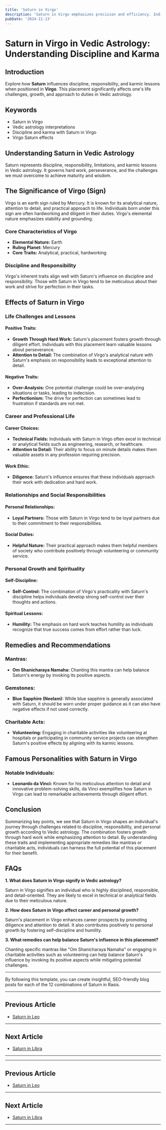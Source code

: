 ```yaml
---
title: 'Saturn in Virgo'
description: 'Saturn in Virgo emphasizes precision and efficiency. Individuals are detail-oriented, disciplined, and excel in tasks requiring organization, but may struggle with perfectionism.'
pubDate: '2024-11-13'
---
```


# Saturn in Virgo in Vedic Astrology: Understanding Discipline and Karma

## Introduction

Explore how **Saturn** influences discipline, responsibility, and karmic lessons when positioned in **Virgo**. This placement significantly affects one's life challenges, growth, and approach to duties in Vedic astrology.

## Keywords

- Saturn in Virgo
- Vedic astrology interpretations
- Discipline and karma with Saturn in Virgo
- Virgo Saturn effects

## Understanding Saturn in Vedic Astrology

Saturn represents discipline, responsibility, limitations, and karmic lessons in Vedic astrology. It governs hard work, perseverance, and the challenges we must overcome to achieve maturity and wisdom.

## The Significance of Virgo (Sign)

Virgo is an earth sign ruled by Mercury. It is known for its analytical nature, attention to detail, and practical approach to life. Individuals born under this sign are often hardworking and diligent in their duties. Virgo's elemental nature emphasizes stability and grounding.

### Core Characteristics of Virgo

- **Elemental Nature:** Earth
- **Ruling Planet:** Mercury
- **Core Traits:** Analytical, practical, hardworking

### Discipline and Responsibility

Virgo's inherent traits align well with Saturn's influence on discipline and responsibility. Those with Saturn in Virgo tend to be meticulous about their work and strive for perfection in their tasks.

## Effects of Saturn in Virgo

### Life Challenges and Lessons

#### Positive Traits:
- **Growth Through Hard Work:** Saturn's placement fosters growth through diligent effort. Individuals with this placement learn valuable lessons about perseverance.
- **Attention to Detail:** The combination of Virgo's analytical nature with Saturn's emphasis on responsibility leads to exceptional attention to detail.
  
#### Negative Traits:
- **Over-Analysis:** One potential challenge could be over-analyzing situations or tasks, leading to indecision.
- **Perfectionism:** The drive for perfection can sometimes lead to frustration if standards are not met.

### Career and Professional Life

#### Career Choices:
- **Technical Fields:** Individuals with Saturn in Virgo often excel in technical or analytical fields such as engineering, research, or healthcare.
- **Attention to Detail:** Their ability to focus on minute details makes them valuable assets in any profession requiring precision.

#### Work Ethic:
- **Diligence:** Saturn's influence ensures that these individuals approach their work with dedication and hard work.
  
### Relationships and Social Responsibilities

#### Personal Relationships:
- **Loyal Partners:** Those with Saturn in Virgo tend to be loyal partners due to their commitment to their responsibilities.
  
#### Social Duties:
 - **Helpful Nature:** Their practical approach makes them helpful members of society who contribute positively through volunteering or community service.

### Personal Growth and Spirituality

#### Self-Discipline:
 - **Self-Control:** The combination of Virgo's practicality with Saturn's discipline helps individuals develop strong self-control over their thoughts and actions.
  
#### Spiritual Lessons:
 - **Humility:** The emphasis on hard work teaches humility as individuals recognize that true success comes from effort rather than luck.

## Remedies and Recommendations

### Mantras:
 - **Om Shanicharaya Namaha:** Chanting this mantra can help balance Saturn's energy by invoking its positive aspects.

### Gemstones:
 - **Blue Sapphire (Neelam):** While blue sapphire is generally associated with Saturn, it should be worn under proper guidance as it can also have negative effects if not used correctly.

### Charitable Acts:
 - **Volunteering:** Engaging in charitable activities like volunteering at hospitals or participating in community service projects can strengthen Saturn's positive effects by aligning with its karmic lessons.

## Famous Personalities with Saturn in Virgo

### Notable Individuals:
 - **Leonardo da Vinci:** Known for his meticulous attention to detail and innovative problem-solving skills, da Vinci exemplifies how Saturn in Virgo can lead to remarkable achievements through diligent effort.

## Conclusion

Summarizing key points, we see that Saturn in Virgo shapes an individual's journey through challenges related to discipline, responsibility, and personal growth according to Vedic astrology. The combination fosters growth through hard work while emphasizing attention to detail. By understanding these traits and implementing appropriate remedies like mantras or charitable acts, individuals can harness the full potential of this placement for their benefit.

## FAQs

**1. What does Saturn in Virgo signify in Vedic astrology?**

Saturn in Virgo signifies an individual who is highly disciplined, responsible, and detail-oriented. They are likely to excel in technical or analytical fields due to their meticulous nature.

**2. How does Saturn in Virgo affect career and personal growth?**

Saturn's placement in Virgo enhances career prospects by promoting diligence and attention to detail. It also contributes positively to personal growth by fostering self-discipline and humility.

**3. What remedies can help balance Saturn's influence in this placement?**

Chanting specific mantras like "Om Shanicharaya Namaha" or engaging in charitable activities such as volunteering can help balance Saturn's influence by invoking its positive aspects while mitigating potential challenges.

---

By following this template, you can create insightful, SEO-friendly blog posts for each of the 12 combinations of Saturn in Rasis.

---

## Previous Article
- [Saturn in Leo](/blogs-md/0807_Saturn_in_Rashi/080705_Saturn_in_Leo.mdx)

---

## Next Article
- [Saturn in Libra](/blogs-md/0807_Saturn_in_Rashi/080707_Saturn_in_Libra.mdx)

---
---

## Previous Article
- [Saturn in Leo](080705_Saturn_in_Leo.mdx)

---

## Next Article
- [Saturn in Libra](080707_Saturn_in_Libra.mdx)

---
